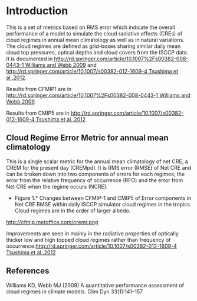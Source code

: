 = Introduction =
This is a set of metrics based on RMS error which indicate the overall performance of a model to simulate the cloud radiative effects (CREs) of cloud regimes in annual mean climatology as well as in natural variations. The cloud regimes are defined as grid-boxes sharing similar daily mean cloud top pressures, optical depths and cloud covers from the ISCCP data.
It is documented in [[http://rd.springer.com/article/10.1007%2Fs00382-008-0443-1 Williams and Webb 2009]] and [[http://rd.springer.com/article/10.1007/s00382-012-1609-4 Tsushima et al.,2012]]. 

Results from CFMIP1 are in [[http://rd.springer.com/article/10.1007%2Fs00382-008-0443-1 Williams and Webb 2009]].

Results from CMIP5 are in [[http://rd.springer.com/article/10.1007/s00382-012-1609-4 Tsushima et al.,2012]]

== Cloud Regime Error Metric for annual mean climatology ==

This is a single scalar metric for the annual mean climatology of net CRE, a CREM for the present day (CREMpd). It is RMS error (RMSE) of Net CRE and can be broken down into two components of errors for each regimes; the error from the relative frequency of occurrence (RFO) and the error from Net CRE when the regime occurs (NCRE). 

*Figure 1.* Changes between CFMIP-1 and CMIP5 of Error components in Net CRE RMSE within daily ISCCP simulator cloud regimes in the tropics. Cloud regimes are in the order of larger albedo.
http://cfmip.metoffice.com/cremr.png



Improvements are seen in mainly in the radiative properties of optically thicker low and high topped cloud regimes rather than frequency of occurrence.[[http://rd.springer.com/article/10.1007/s00382-012-1609-4 Tsushima et al.,2012]]

== References ==
Williams KD, Webb MJ (2009) A quantitative performance assessment
of cloud regimes in climate models. Clim Dyn 33(1):141–157